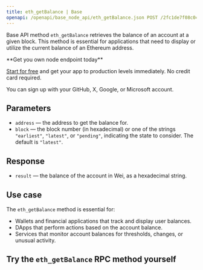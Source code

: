 ---
title: eth_getBalance | Base
openapi: /openapi/base_node_api/eth_getBalance.json POST /2fc1de7f08c0465f6a28e3c355e0cb14
---

Base API method `eth_getBalance` retrieves the balance of an account at a given block. This method is essential for applications that need to display or utilize the current balance of an Ethereum address.

<Check>
**Get you own node endpoint today**

[Start for free](https://console.chainstack.com/) and get your app to production levels immediately. No credit card required.

You can sign up with your GitHub, X, Google, or Microsoft account.
</Check>


## Parameters

* `address` — the address to get the balance for.
* `block` — the block number (in hexadecimal) or one of the strings `"earliest"`, `"latest"`, or `"pending"`, indicating the state to consider. The default is `"latest"`.

## Response

* `result` — the balance of the account in Wei, as a hexadecimal string.

## Use case

The `eth_getBalance` method is essential for:

* Wallets and financial applications that track and display user balances.
* DApps that perform actions based on the account balance.
* Services that monitor account balances for thresholds, changes, or unusual activity.

## Try the `eth_getBalance` RPC method yourself